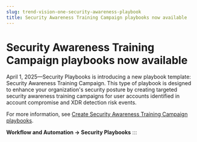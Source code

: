 ```yaml
---
slug: trend-vision-one-security-awareness-playbook
title: Security Awareness Training Campaign playbooks now available
---
```

# Security Awareness Training Campaign playbooks now available

April 1, 2025—Security Playbooks is introducing a new playbook template: Security Awareness Training Campaign. This type of playbook is designed to enhance your organization's security posture by creating targeted security awareness training campaigns for user accounts identified in account compromise and XDR detection risk events.

For more information, see [Create Security Awareness Training Campaign playbooks](security-awareness-playbooks.mdx).

**Workflow and Automation → Security Playbooks**
:::
